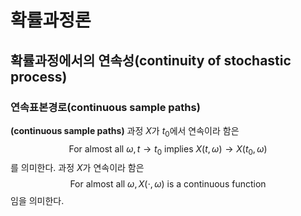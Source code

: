 # 확률과정론 {#stoprocess}

## 확률과정에서의 연속성(continuity of stochastic process)

### 연속표본경로(continuous sample paths)

<div class="definition">

**(continuous sample paths)** 과정 $X$가 $t_{0}$에서 연속이라 함은
$$\text{For almost all }\omega, t \rightarrow t_{0} \text{ implies } X(t,\omega) \rightarrow X(t_{0},\omega)$$
를 의미한다. 과정 $X$가 연속이라 함은
$$\text{For almost all }\omega, X(\cdot, \omega) \text{ is a continuous function}$$
임을 의미한다.

</div>
